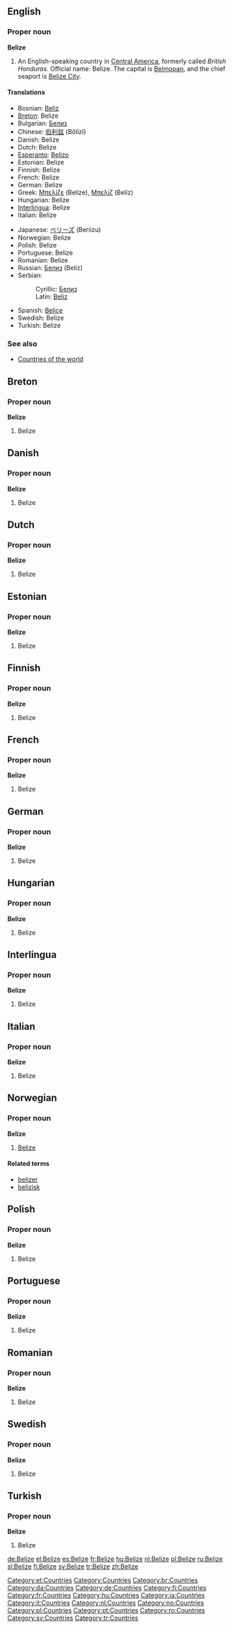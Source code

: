 ==English==

===Proper noun===
'''Belize'''

# An English-speaking country in [[Central America]], formerly called ''British Honduras''. Official name: Belize. The capital is [[Belmopan]], and the chief seaport is [[Belize City]].

====Translations====
{{top}}
*Bosnian: [[Beliz#Bosnian|Beliz]] {{m}}
*[[Breton]]: Belize
*Bulgarian: [[Белиз#Bulgarian|Белиз]]
*Chinese: [[伯利兹]] (Bǒlìzī)
*Danish: Belize
*Dutch: Belize
*[[Esperanto]]: [[Belizo]]
*Estonian: Belize
*Finnish: Belize
*French: Belize
*German: Belize
*Greek: [[Μπελίζε]] (Belíze), [[Μπελίζ]] (Belíz)
*Hungarian: Belize
*[[Interlingua]]: Belize
*Italian: Belize
{{mid}}
*Japanese: [[ベリーズ]] (Beriizu)
*Norwegian: Belize
*Polish: Belize
*Portuguese: Belize
*Romanian: Belize
*Russian: [[Белиз#Russian|Белиз]] (Belíz) {{m}}
*Serbian:
*:Cyrillic: [[Белиз#Serbian|Белиз]] {{m}}
*:Latin: [[Beliz#Serbian|Beliz]] {{m}}
*Spanish: [[Belice]]
*Swedish: Belize
*Turkish: Belize
{{bottom}}

===See also===
*[[Countries of the world]]

==Breton==
===Proper noun===
'''Belize'''
#Belize

==Danish==
===Proper noun===
'''Belize'''
#Belize

==Dutch==
===Proper noun===
'''Belize'''
#Belize

==Estonian==
===Proper noun===
'''Belize'''
# Belize
[[Category:et:Countries]]

==Finnish==
===Proper noun===
'''Belize'''
#Belize

==French==
===Proper noun===
'''Belize'''
#Belize

==German==
===Proper noun===
'''Belize'''
#Belize

==Hungarian==
===Proper noun===
'''Belize'''
#Belize

==Interlingua==
===Proper noun===
'''Belize'''
#Belize

==Italian==
===Proper noun===
'''Belize'''
#Belize

==Norwegian==
===Proper noun===
'''Belize'''
#[[#English|Belize]]
====Related terms====
*[[belizer]]
*[[belizisk]]

==Polish==
===Proper noun===
'''Belize'''
#Belize

==Portuguese==
===Proper noun===
'''Belize'''
#Belize

==Romanian==
===Proper noun===
'''Belize'''
#Belize

==Swedish==
===Proper noun===
'''Belize'''
#Belize

==Turkish==
===Proper noun===
'''Belize'''
#Belize

[[Category:Countries]]
[[Category:br:Countries]]
[[Category:da:Countries]]
[[Category:de:Countries]]
[[Category:fi:Countries]]
[[Category:fr:Countries]]
[[Category:hu:Countries]]
[[Category:ia:Countries]]
[[Category:it:Countries]]
[[Category:nl:Countries]]
[[Category:no:Countries]]
[[Category:pl:Countries]]
[[Category:pt:Countries]]
[[Category:ro:Countries]]
[[Category:sv:Countries]]
[[Category:tr:Countries]]

[[de:Belize]]
[[el:Belize]]
[[es:Belize]]
[[fr:Belize]]
[[hu:Belize]]
[[nl:Belize]]
[[pl:Belize]]
[[ru:Belize]]
[[sl:Belize]]
[[fi:Belize]]
[[sv:Belize]]
[[tr:Belize]]
[[zh:Belize]]